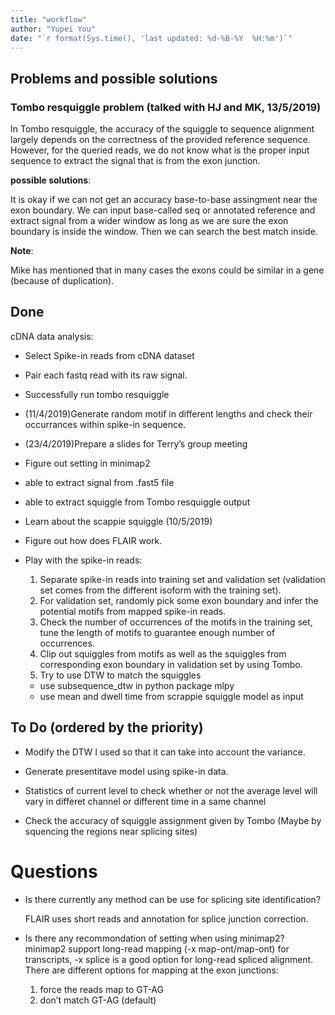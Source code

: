 ```yaml
---
title: "workflow"
author: "Yupei You"
date: "`r format(Sys.time(), 'last updated: %d-%B-%Y  %H:%m')`"
---
```


## Problems and possible solutions

### Tombo resquiggle problem (talked with HJ and MK, 13/5/2019)
 In Tombo resquiggle, the accuracy of the squiggle to sequence alignment largely depends on the correctness of the provided reference sequence. However, for the queried reads, we do not know what is the proper input sequence to extract the signal that is from the exon junction.

**possible solutions**:

It is okay if we can not get an accuracy base-to-base assingment near the exon boundary. We can input base-called seq or annotated reference and extract signal from a wider window as long as we are sure the exon boundary is inside the window. Then we can search the best match inside.

**Note**: 

Mike has mentioned that in many cases the exons could be similar in a gene (because of duplication).

## Done

cDNA data analysis:

  * Select Spike-in reads from cDNA dataset
  * Pair each fastq read with its raw signal.
  * Successfully run tombo resquiggle
  * (11/4/2019)Generate random motif in different lengths and check their occurrances within spike-in sequence.
  * (23/4/2019)Prepare a slides for Terry's group meeting 
  * Figure out setting in minimap2
  * able to extract signal from .fast5 file
  * able to extract squiggle from Tombo resquiggle output
  * Learn about the scappie squiggle (10/5/2019)
  * Figure out how does FLAIR work. 
  
  * Play with the spike-in reads: 

	1. Separate spike-in reads into training set and validation set (validation set comes from the different isoform with the training set).
	2. For validation set, randomly pick some exon boundary and infer the potential motifs from mapped spike-in reads.
	3. Check the number of occurrences of the motifs in the training set, tune the length of motifs to guarantee enough number of occurrences. 
	4. Clip out squiggles from motifs as well as the squiggles from corresponding exon boundary in validation set by using Tombo.
	5. Try to use DTW to match the squiggles 
	  
	  * use subsequence_dtw in python package mlpy
	  * use mean and dwell time from scrappie squiggle model as input



## To Do (ordered by the priority)

* Modify the DTW I used so that it can take into account the variance.

* Generate presentitave model using spike-in data.

* Statistics of current level to check whether or not the average level will vary in differet channel or different time in a same channel

* Check the accuracy of squiggle assignment given by Tombo (Maybe by squencing the regions near splicing sites)



# Questions

* Is there currently any method can be use for splicing site identification?
  
  FLAIR uses short reads and annotation for splice junction correction.
  
* Is there any recommondation of setting when using minimap2?
  minimap2 support long-read mapping (-x map-ont/map-ont) for transcripts, -x splice is a good option for long-read spliced alignment. There are different options for mapping at the exon junctions:
  1. force the reads map to GT-AG
  2. don't match GT-AG (default)
  


